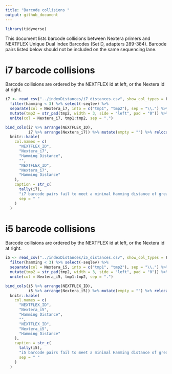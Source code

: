 ```yaml
---
title: "Barcode collisions "
output: github_document
---
```


```r
library(tidyverse)
```

This document lists barcode collisions between Nextera primers and  NEXTFLEX Unique Dual Index Barcodes (Set D, adapters 289-384). Barcode pairs listed below should not be included on the same sequencing lane.

# i7 barcode collisions
Barcode collisions are ordered by the NEXTFLEX id at left, or the Nextera id at right.
```r
i7 <- read_csv("../indexDistances/i7_distances.csv", show_col_types = F) %>% 
  filter(hamming < 3) %>% select(-seqlev) %>%
  separate(col = Nextera_i7, into = c("tmp1", "tmp2"), sep = "\\.") %>%
  mutate(tmp2 = str_pad(tmp2, width = 3, side = "left", pad = "0")) %>%
  unite(col = Nextera_i7, tmp1:tmp2, sep = ".")

bind_cols(i7 %>% arrange(NEXTFLEX_ID),
          i7 %>% arrange(Nextera_i7)) %>% mutate(empty = "") %>% relocate(empty, .after = 3) %>%
  knitr::kable(
    col.names = c(
      "NEXTFLEX_ID",
      "Nextera_i7",
      "Hamming Distance",
      "",
      "NEXTFLEX_ID",
      "Nextera_i7",
      "Hamming Distance"
    ),
    caption = str_c(
      tally(i7),
      "i7 barcode pairs fail to meet a minimal Hamming distance of greater than 2.",
      sep = " "
    )
  )
```

# i5 barcode collisions
Barcode collisions are ordered by the NEXTFLEX id at left, or the Nextera id at right.
```r
i5 <- read_csv("../indexDistances/i5_distances.csv", show_col_types = F) %>% 
  filter(hamming < 3) %>% select(-seqlev) %>%
  separate(col = Nextera_i5, into = c("tmp1", "tmp2"), sep = "\\.") %>%
  mutate(tmp2 = str_pad(tmp2, width = 3, side = "left", pad = "0")) %>%
  unite(col = Nextera_i5, tmp1:tmp2, sep = ".")

bind_cols(i5 %>% arrange(NEXTFLEX_ID),
          i5 %>% arrange(Nextera_i5)) %>% mutate(empty = "") %>% relocate(empty, .after = 3) %>%
  knitr::kable(
    col.names = c(
      "NEXTFLEX_ID",
      "Nextera_i5",
      "Hamming Distance",
      "",
      "NEXTFLEX_ID",
      "Nextera_i5",
      "Hamming Distance"
    ),
    caption = str_c(
      tally(i5),
      "i5 barcode pairs fail to meet a minimal Hamming distance of greater than 2.",
      sep = " "
    )
  )
```


